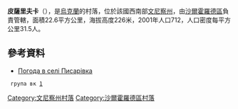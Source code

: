 {{coord|48|40|26|N|28|7|36|E|scale:30000|display=title}}

'''皮薩里夫卡'''（{{lang-uk|Писарівка}}），是[[烏克蘭|烏克蘭]]的村落，位於該國西南部[[文尼察州|文尼察州]]，由[[沙爾霍羅德區|沙爾霍羅德區]]負責管轄，面積22.6平方公里，海拔高度226米，2001年人口712，人口密度每平方公里31.5人。

==參考資料==
* [http://weather.in.ua/ua/vinnickaja/20407 Погода в селі Писарівка] {{Wayback|url=http://weather.in.ua/ua/vinnickaja/20407 |date=20111220083840 }}
  група вк [http://vk.com/pysarivka]

[[Category:文尼察州村落|Category:文尼察州村落]]
[[Category:沙爾霍羅德區村落|Category:沙爾霍羅德區村落]]


{{Vinnytsia-geo-stub}}